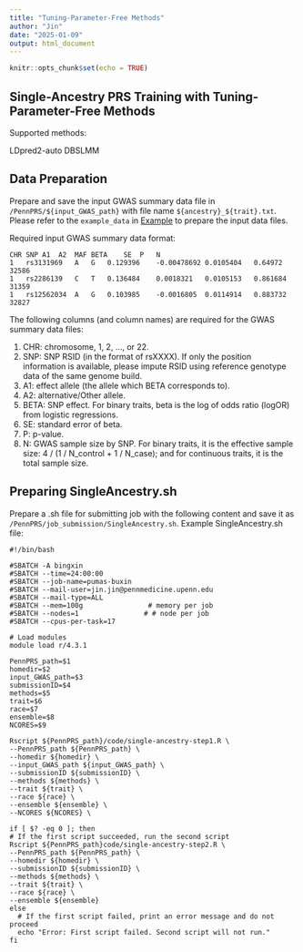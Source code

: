 ```yaml
---
title: "Tuning-Parameter-Free Methods"
author: "Jin"
date: "2025-01-09"
output: html_document
---
```


```r
knitr::opts_chunk$set(echo = TRUE)
```

## Single-Ancestry PRS Training with Tuning-Parameter-Free Methods

Supported methods:

LDpred2-auto
DBSLMM


## Data Preparation

Prepare and save the input GWAS summary data file in `/PennPRS/${input_GWAS_path}` with file name `${ancestry}_${trait}.txt`. Please refer to the `example_data` in [Example](#example) to prepare the input data files.

Required input GWAS summary data format:
```
CHR	SNP	A1	A2	MAF	BETA	SE	P	N
1	rs3131969	A	G	0.129396	-0.00478692	0.0105404	0.64972	32586
1	rs2286139	C	T	0.136484	0.0018321	0.0105153	0.861684	31359
1	rs12562034	A	G	0.103985	-0.0016805	0.0114914	0.883732	32827
```
The following columns (and column names) are required for the GWAS summary data files:

 1. CHR: chromosome, 1, 2, ..., or 22.
 2. SNP: SNP RSID (in the format of rsXXXX). If only the position information is available, please impute RSID using reference genotype data of the same genome build.
 3. A1: effect allele (the allele which BETA corresponds to).
 4. A2: alternative/Other allele.
 5. BETA: SNP effect. For binary traits, beta is the log of odds ratio (logOR) from logistic regressions.
 6. SE: standard error of beta.
 7. P: p-value.
 8. N: GWAS sample size by SNP. For binary traits, it is the effective sample size: 4 / (1 / N_control + 1 / N_case); and for continuous traits, it is the total sample size.



## Preparing SingleAncestry.sh

Prepare a .sh file for submitting job with the following content and save it as `/PennPRS/job_submission/SingleAncestry.sh`. Example SingleAncestry.sh file:

```
#!/bin/bash

#SBATCH -A bingxin 
#SBATCH --time=24:00:00
#SBATCH --job-name=pumas-buxin
#SBATCH --mail-user=jin.jin@pennmedicine.upenn.edu
#SBATCH --mail-type=ALL
#SBATCH --mem=100g                # memory per job
#SBATCH --nodes=1                # # node per job
#SBATCH --cpus-per-task=17

# Load modules
module load r/4.3.1

PennPRS_path=$1
homedir=$2
input_GWAS_path=$3
submissionID=$4
methods=$5
trait=$6
race=$7
ensemble=$8
NCORES=$9

Rscript ${PennPRS_path}/code/single-ancestry-step1.R \
--PennPRS_path ${PennPRS_path} \
--homedir ${homedir} \
--input_GWAS_path ${input_GWAS_path} \
--submissionID ${submissionID} \
--methods ${methods} \
--trait ${trait} \
--race ${race} \
--ensemble ${ensemble} \
--NCORES ${NCORES} \

if [ $? -eq 0 ]; then
# If the first script succeeded, run the second script
Rscript ${PennPRS_path}code/single-ancestry-step2.R \
--PennPRS_path ${PennPRS_path} \
--homedir ${homedir} \
--submissionID ${submissionID} \
--methods ${methods} \
--trait ${trait} \
--race ${race} \
--ensemble ${ensemble}
else
  # If the first script failed, print an error message and do not proceed
  echo "Error: First script failed. Second script will not run."
fi
```
